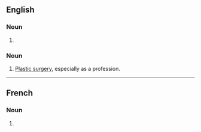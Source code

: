 {{also|plàstics}}
==English==

===Noun===
{{head|en|noun plural form}}

# {{plural of|plastic|lang=en}}

===Noun===
{{en-noun|-}}

# [[plastic surgery|Plastic surgery]], especially as a profession.

----

==French==

===Noun===
{{head|fr|noun plural form|g=?}}

# {{plural of|plastic|lang=fr}}